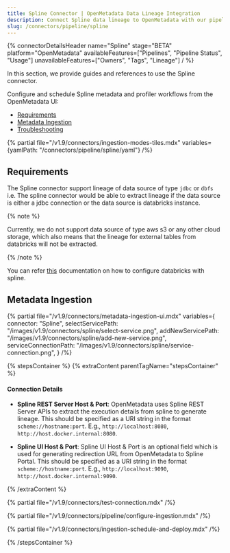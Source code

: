```yaml
---
title: Spline Connector | OpenMetadata Data Lineage Integration
description: Connect Spline data lineage to OpenMetadata with our pipeline connector. Track data flow, automate metadata ingestion, and enhance governance seamlessly.
slug: /connectors/pipeline/spline
---
```


{% connectorDetailsHeader
name="Spline"
stage="BETA"
platform="OpenMetadata"
availableFeatures=["Pipelines", "Pipeline Status", "Usage"]
unavailableFeatures=["Owners", "Tags", "Lineage"]
/ %}


In this section, we provide guides and references to use the Spline connector.

Configure and schedule Spline metadata and profiler workflows from the OpenMetadata UI:

- [Requirements](#requirements)
- [Metadata Ingestion](#metadata-ingestion)
- [Troubleshooting](/connectors/pipeline/spline/troubleshooting)

{% partial file="/v1.9/connectors/ingestion-modes-tiles.mdx" variables={yamlPath: "/connectors/pipeline/spline/yaml"} /%}

## Requirements

The Spline connector support lineage of data source of type `jdbc` or `dbfs` i.e. The spline connector would be able to extract lineage if the data source is either a jdbc connection or the data source is databricks instance.

{% note %}

Currently, we do not support data source of type aws s3 or any other cloud storage, which also means that the lineage for external tables from databricks will not be extracted. 

{% /note %}

You can refer [this](https://github.com/AbsaOSS/spline-getting-started/tree/main/spline-on-databricks) documentation on how to configure databricks with spline.

## Metadata Ingestion

{% partial 
  file="/v1.9/connectors/metadata-ingestion-ui.mdx" 
  variables={
    connector: "Spline", 
    selectServicePath: "/images/v1.9/connectors/spline/select-service.png",
    addNewServicePath: "/images/v1.9/connectors/spline/add-new-service.png",
    serviceConnectionPath: "/images/v1.9/connectors/spline/service-connection.png",
} 
/%}

{% stepsContainer %}
{% extraContent parentTagName="stepsContainer" %}

#### Connection Details

- **Spline REST Server Host & Port**: OpenMetadata uses Spline REST Server APIs to extract the execution details from spline to generate lineage. This should be specified as a URI string in the format `scheme://hostname:port`. E.g., `http://localhost:8080`, `http://host.docker.internal:8080`.

- **Spline UI Host & Port**: Spline UI Host & Port is an optional field which is used for generating redirection URL from OpenMetadata to Spline Portal. This should be specified as a URI string in the format `scheme://hostname:port`. E.g., `http://localhost:9090`, `http://host.docker.internal:9090`.

{% /extraContent %}

{% partial file="/v1.9/connectors/test-connection.mdx" /%}

{% partial file="/v1.9/connectors/pipeline/configure-ingestion.mdx" /%}

{% partial file="/v1.9/connectors/ingestion-schedule-and-deploy.mdx" /%}

{% /stepsContainer %}
